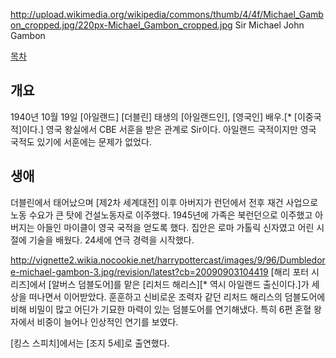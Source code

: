 http://upload.wikimedia.org/wikipedia/commons/thumb/4/4f/Michael_Gambon_cropped.jpg/220px-Michael_Gambon_cropped.jpg
Sir Michael John Gambon

[[목차]]
== 개요 ==
1940년 10월 19일 [아일랜드] [더블린] 태생의 [아일랜드인], [영국인] 배우.[* [이중국적]이다.] 영국 왕실에서 CBE 서훈을 받은 관계로 Sir이다. 아일랜드 국적이지만 영국 국적도 있기에 서훈에는 문제가 없었다.
== 생애 ==
더블린에서 태어났으며 [제2차 세계대전] 이후 아버지가 런던에서 전후 재건 사업으로 노동 수요가 큰 탓에 건설노동자로 이주했다. 1945년에 가족은 북런던으로 이주했고 아버지는 아들인 마이클이 영국 국적을 얻도록 했다. 집안은 로마 가톨릭 신자였고 어린 시절에 기술을 배웠다. 24세에 연극 경력을 시작했다.

http://vignette2.wikia.nocookie.net/harrypottercast/images/9/96/Dumbledore-michael-gambon-3.jpg/revision/latest?cb=20090903104419
[해리 포터 시리즈]에서 [알버스 덤블도어]를 맡은 [리처드 해리스][* 역시 아일랜드 출신이다.]가 세상을 떠나면서 이어받았다. 훈훈하고 신비로운 조력자 같던 리처드 해리스의 덤블도어에 비해 비밀이 많고 어딘가 기묘한 마력이 있는 덤블도어를 연기해냈다. 특히 6편 혼혈 왕자에서 비중이 늘어나 인상적인 연기를 보였다.

[킹스 스피치]에서는 [조지 5세]로 출연했다.
